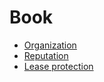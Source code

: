 # Book

- [Organization](/book/Lease-protection)
- [Reputation](/book/Reputation-system)
- [Lease protection](/book/Lease-protection)
